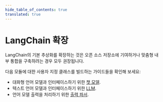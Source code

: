 ```yaml
---
hide_table_of_contents: true
translated: true
---
```


# LangChain 확장

LangChain의 기본 추상화를 확장하는 것은 오픈 소스 저장소에 기여하거나 맞춤형 내부 통합을 구축하려는 경우 모두 권장됩니다.

다음 모듈에 대한 사용자 지정 클래스를 빌드하는 가이드들을 확인해 보세요:

- 대화형 언어 모델과 인터페이스하기 위한 [챗 모델](/docs/modules/model_io/chat/custom_chat_model).
- 텍스트 언어 모델과 인터페이스하기 위한 [LLM](/docs/modules/model_io/llms/custom_llm).
- 언어 모델 출력을 처리하기 위한 [출력 파서](/docs/modules/model_io/output_parsers/custom).